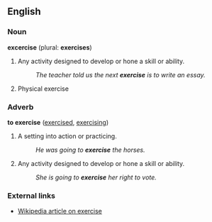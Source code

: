 ==English==

===Noun===
'''excercise''' (plural: '''exercises''')
#Any activity designed to develop or hone a skill or ability.
#:''The teacher told us the next '''exercise''' is to write an essay.''
#Physical exercise

===Adverb===
'''to exercise''' ([[exercised]], [[exercising]])
#A setting into action or practicing.
#:''He was going to '''exercise''' the horses.''
#Any activity designed to develop or hone a skill or ability.
#:''She is going to '''exercise''' her right to vote.''

===External links===
*[[w:exercise|Wikipedia article on exercise]]
